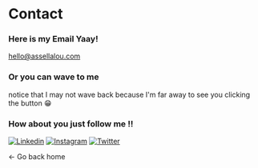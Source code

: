 
# Contact

### Here is my Email Yaay!

hello@assellalou.com

### Or you can wave to me

<Wave />

notice that I may not wave back because I'm far away to see you clicking the button 😁

### How about you just follow me !!

[![Linkedin](https://img.shields.io/badge/assellalou-0077B5?style=flat-square&logo=Linkedin&logoColor=fff&link=https://www.linkedin.com/in/assellalou/)](https://www.linkedin.com/in/assellalou/)
[![Instagram](https://img.shields.io/badge/@massellalou-A13185?style=flat-square&logo=instagram&logoColor=fff&link=https://www.instagram.com/massellalou/)](https://www.instagram.com/massellalou/)
[![Twitter](https://img.shields.io/badge/@massellalou-55ADEE?style=flat-square&logo=twitter&logoColor=fff&link=https://www.twitter.com/massellalou/)](https://www.twitter.com/massellalou/)

<Link to="/">&larr; Go back home</Link>
